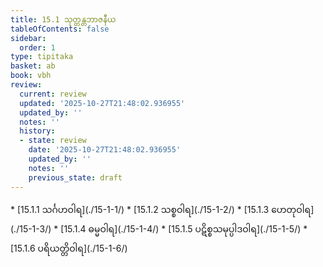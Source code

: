```yaml
---
title: 15.1 သုတ္တန္တဘာဇနီယ
tableOfContents: false
sidebar:
  order: 1
type: tipitaka
basket: ab
book: vbh
review:
  current: review
  updated: '2025-10-27T21:48:02.936955'
  updated_by: ''
  notes: ''
  history:
  - state: review
    date: '2025-10-27T21:48:02.936955'
    updated_by: ''
    notes: ''
    previous_state: draft
---
```



<ReviewStatus review={frontmatter.review} showDetails={true} />

<HypothesisAnnotation frontmatter={frontmatter} />

<DynamicBreadcrumb />



<TableOfContents book="vbh" section="15.1">
* [15.1.1 သင်္ဂဟဝါရ](./15-1-1/)
* [15.1.2 သစ္စဝါရ](./15-1-2/)
* [15.1.3 ဟေတုဝါရ](./15-1-3/)
* [15.1.4 ဓမ္မဝါရ](./15-1-4/)
* [15.1.5 ပဋိစ္စသမုပ္ပါဒဝါရ](./15-1-5/)
* [15.1.6 ပရိယတ္တိဝါရ](./15-1-6/)
</TableOfContents>